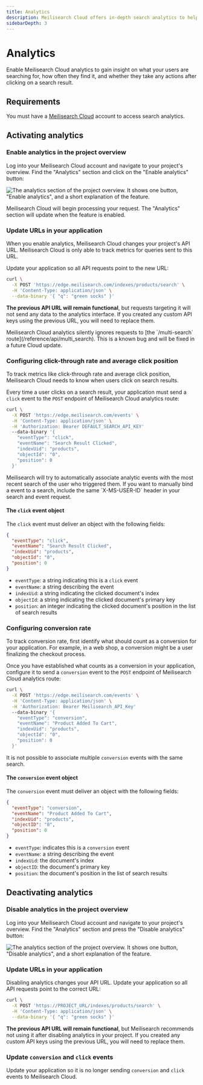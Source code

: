 ```yaml
---
title: Analytics
description: Meilisearch Cloud offers in-depth search analytics to help you understand how users search in your application.
sidebarDepth: 3
---
```


# Analytics

Enable Meilisearch Cloud analytics to gain insight on what your users are searching for, how often they find it, and whether they take any actions after clicking on a search result.

## Requirements

You must have a [Meilisearch Cloud](https://meilisearch.com/cloud?utm_campaign=oss&utm_source=docs&utm_medium=analytics) account to access search analytics.

## Activating analytics

### Enable analytics in the project overview

Log into your Meilisearch Cloud account and navigate to your project's overview. Find the "Analytics" section and click on the "Enable analytics" button:

![The analytics section of the project overview. It shows one button, "Enable analytics", and a short explanation of the feature.](https://raw.githubusercontent.com/meilisearch/documentation/main/assets/images/cloud-analytics/01-analytics-enable.png)

Meilisearch Cloud will begin processing your request. The "Analytics" section will update when the feature is enabled.

### Update URLs in your application

When you enable analytics, Meilisearch Cloud changes your project's API URL. Meilisearch Cloud is only able to track metrics for queries sent to this URL.

Update your application so all API requests point to the new URL:

```sh
curl \
  -X POST 'https://edge.meilisearch.com/indexes/products/search' \
  -H 'Content-Type: application/json' \
  --data-binary '{ "q": "green socks" }'
```

**The previous API URL will remain functional**, but requests targeting it will not send any data to the analytics interface. If you created any custom API keys using the previous URL, you will need to replace them.

<Capsule intent="danger" title="Analytics and multi-search queries">
  Meilisearch Cloud analytics silently ignores requests to [the `/multi-search`
  route](/reference/api/multi_search). This is a known bug and will be fixed in
  a future Cloud update.
</Capsule>

### Configuring click-through rate and average click position

To track metrics like click-through rate and average click position, Meilisearch Cloud needs to know when users click on search results.

Every time a user clicks on a search result, your application must send a `click` event to the `POST` endpoint of Meilisearch Cloud analytics route:

```sh
curl \
  -X POST 'https://edge.meilisearch.com/events' \
  -H 'Content-Type: application/json' \
  -H 'Authorization: Bearer DEFAULT_SEARCH_API_KEY'
  --data-binary '{
    "eventType": "click",
    "eventName": "Search Result Clicked",
    "indexUid": "products",
    "objectId": "0",
    "position": 0
  }'
```

<Capsule intent="tip" title="Be advised!">
  Meilisearch will try to automatically associate analytic events with the most
  recent search of the user who triggered them. If you want to manually bind a
  event to a search, include the same `X-MS-USER-ID` header in your search and
  event request.
</Capsule>

#### The `click` event object

The `click` event must deliver an object with the following fields:

```json
{
  "eventType": "click",
  "eventName": "Search Result Clicked",
  "indexUid": "products",
  "objectId": "0",
  "position": 0
}
```

- `eventType`: a string indicating this is a `click` event
- `eventName`: a string describing the event
- `indexUid`: a string indicating the clicked document's index
- `objectId`: a string indicating the clicked document's primary key
- `position`: an integer indicating the clicked document's position in the list of search results

### Configuring conversion rate

To track conversion rate, first identify what should count as a conversion for your application. For example, in a web shop, a conversion might be a user finalizing the checkout process.

Once you have established what counts as a conversion in your application, configure it to send a `conversion` event to the `POST` endpoint of Meilisearch Cloud analytics route:

```sh
curl \
  -X POST 'https://edge.meilisearch.com/events' \
  -H 'Content-Type: application/json' \
  -H 'Authorization: Bearer Meilisearch_API_Key'
  --data-binary '{
    "eventType": "conversion",
    "eventName": "Product Added To Cart",
    "indexUid": "products",
    "objectId": "0",
    "position": 0
  }'
```

It is not possible to associate multiple `conversion` events with the same search.

#### The `conversion` event object

The `conversion` event must deliver an object with the following fields:

```json
{
  "eventType": "conversion",
  "eventName": "Product Added To Cart",
  "indexUid": "products",
  "objectID": "0",
  "position": 0
}
```

- `eventType`: indicates this is a `conversion` event
- `eventName`: a string describing the event
- `indexUid`: the document's index
- `objectID`: the document's primary key
- `position`: the document's position in the list of search results

## Deactivating analytics

### Disable analytics in the project overview

Log into your Meilisearch Cloud account and navigate to your project's overview. Find the "Analytics" section and press the "Disable analytics" button:

![The analytics section of the project overview. It shows one button, "Disable analytics", and a short explanation of the feature.](https://raw.githubusercontent.com/meilisearch/documentation/cloud-analytics-guide/assets/images/main/02-analytics-disable.png)

### Update URLs in your application

Disabling analytics changes your API URL. Update your application so all API requests point to the correct URL:

```sh
curl \
  -X POST 'https://PROJECT_URL/indexes/products/search' \
  -H 'Content-Type: application/json' \
  --data-binary '{ "q": "green socks" }'
```

**The previous API URL will remain functional**, but Meilisearch recommends not using it after disabling analytics in your project. If you created any custom API keys using the previous URL, you will need to replace them.

### Update `conversion` and `click` events

Update your application so it is no longer sending `conversion` and `click` events to Meilisearch Cloud.
